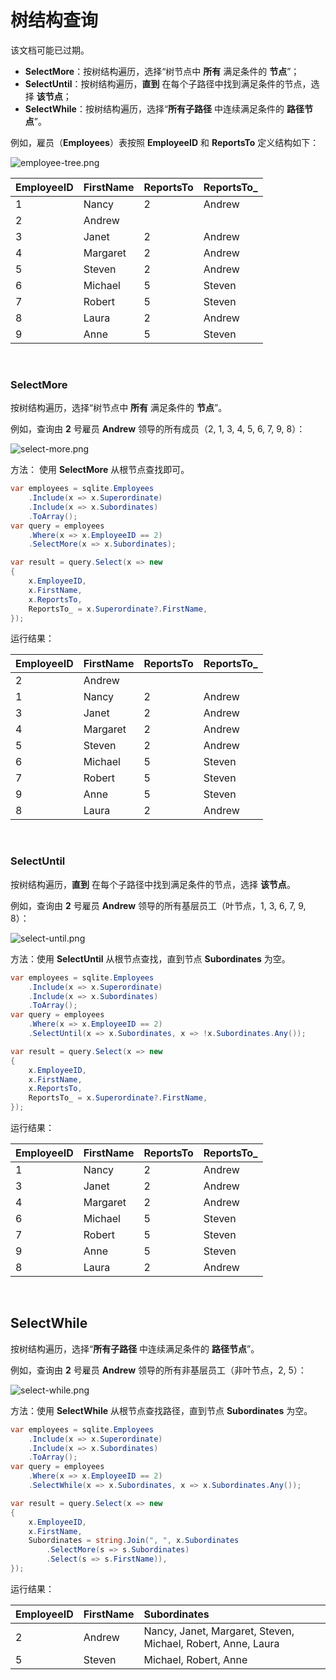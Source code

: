 
# 树结构查询

<Callout type="warning">
该文档可能已过期。
</Callout>

- **SelectMore**：按树结构遍历，选择“树节点中 **所有** 满足条件的 **节点**”；
- **SelectUntil**：按树结构遍历，**直到** 在每个子路径中找到满足条件的节点，选择 **该节点**；
- **SelectWhile**：按树结构遍历，选择“**所有子路径** 中连续满足条件的 **路径节点**”。

例如，雇员（**Employees**）表按照 **EmployeeID** 和 **ReportsTo** 定义结构如下：

![employee-tree.png](https://github.com/zmjack/LinqSharp/blob/master/docs/images/employee-tree.png?raw=true)

| EmployeeID | FirstName | ReportsTo | ReportsTo_ |
| :--------- | :-------- | :-------- | :--------- |
| 1          | Nancy     | 2         | Andrew     |
| 2          | Andrew    |           |            |
| 3          | Janet     | 2         | Andrew     |
| 4          | Margaret  | 2         | Andrew     |
| 5          | Steven    | 2         | Andrew     |
| 6          | Michael   | 5         | Steven     |
| 7          | Robert    | 5         | Steven     |
| 8          | Laura     | 2         | Andrew     |
| 9          | Anne      | 5         | Steven     |

<br/>

### SelectMore

按树结构遍历，选择“树节点中 **所有** 满足条件的 **节点**”。

例如，查询由 **2** 号雇员 **Andrew** 领导的所有成员（2, 1, 3, 4, 5, 6, 7, 9, 8）：

![select-more.png](https://github.com/zmjack/LinqSharp/blob/master/docs/images/select-more.png?raw=true)

方法： 使用 **SelectMore** 从根节点查找即可。

```csharp
var employees = sqlite.Employees
    .Include(x => x.Superordinate)
    .Include(x => x.Subordinates)
    .ToArray();
var query = employees
    .Where(x => x.EmployeeID == 2)
    .SelectMore(x => x.Subordinates);

var result = query.Select(x => new
{
    x.EmployeeID,
    x.FirstName,
    x.ReportsTo,
    ReportsTo_ = x.Superordinate?.FirstName,
});
```

运行结果：

| EmployeeID | FirstName | ReportsTo | ReportsTo_ |
| :--------- | :-------- | :-------- | :--------- |
| 2          | Andrew    |           |            |
| 1          | Nancy     | 2         | Andrew     |
| 3          | Janet     | 2         | Andrew     |
| 4          | Margaret  | 2         | Andrew     |
| 5          | Steven    | 2         | Andrew     |
| 6          | Michael   | 5         | Steven     |
| 7          | Robert    | 5         | Steven     |
| 9          | Anne      | 5         | Steven     |
| 8          | Laura     | 2         | Andrew     |

<br/>

### SelectUntil

按树结构遍历，**直到** 在每个子路径中找到满足条件的节点，选择 **该节点**。

例如，查询由 **2** 号雇员 **Andrew** 领导的所有基层员工（叶节点，1, 3, 6, 7, 9, 8）：

![select-until.png](https://github.com/zmjack/LinqSharp/blob/master/docs/images/select-until.png?raw=true)

方法：使用 **SelectUntil** 从根节点查找，直到节点 **Subordinates** 为空。

```csharp
var employees = sqlite.Employees
    .Include(x => x.Superordinate)
    .Include(x => x.Subordinates)
    .ToArray();
var query = employees
    .Where(x => x.EmployeeID == 2)
    .SelectUntil(x => x.Subordinates, x => !x.Subordinates.Any());

var result = query.Select(x => new 
{
    x.EmployeeID,
    x.FirstName,
    x.ReportsTo,
    ReportsTo_ = x.Superordinate?.FirstName,
});
```

运行结果：

| EmployeeID | FirstName | ReportsTo | ReportsTo_ |
| :--------- | :-------- | :-------- | :--------- |
| 1          | Nancy     | 2         | Andrew     |
| 3          | Janet     | 2         | Andrew     |
| 4          | Margaret  | 2         | Andrew     |
| 6          | Michael   | 5         | Steven     |
| 7          | Robert    | 5         | Steven     |
| 9          | Anne      | 5         | Steven     |
| 8          | Laura     | 2         | Andrew     |

<br/>

## SelectWhile

按树结构遍历，选择“**所有子路径** 中连续满足条件的 **路径节点**”。

例如，查询由 **2** 号雇员 **Andrew** 领导的所有非基层员工（非叶节点，2, 5）：

![select-while.png](https://github.com/zmjack/LinqSharp/blob/master/docs/images/select-while.png?raw=true)

方法：使用 **SelectWhile** 从根节点查找路径，直到节点 **Subordinates** 为空。

```csharp
var employees = sqlite.Employees
    .Include(x => x.Superordinate)
    .Include(x => x.Subordinates)
    .ToArray();
var query = employees
    .Where(x => x.EmployeeID == 2)
    .SelectWhile(x => x.Subordinates, x => x.Subordinates.Any());

var result = query.Select(x => new 
{
    x.EmployeeID,
    x.FirstName,
    Subordinates = string.Join(", ", x.Subordinates
        .SelectMore(s => s.Subordinates)
        .Select(s => s.FirstName)),
});
```

运行结果：

| EmployeeID | FirstName | Subordinates                                                 |
| :--------- | :-------- | :----------------------------------------------------------- |
| 2          | Andrew    | Nancy, Janet, Margaret, Steven, Michael, Robert, Anne, Laura |
| 5          | Steven    | Michael, Robert, Anne                                        |

<br/>